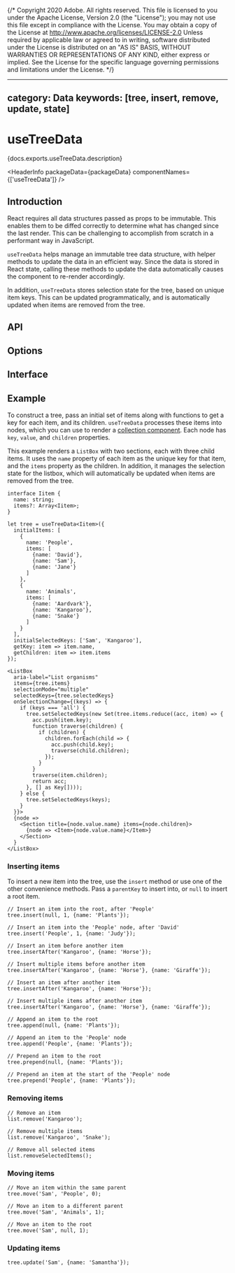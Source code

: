{/* Copyright 2020 Adobe. All rights reserved.
This file is licensed to you under the Apache License, Version 2.0 (the "License");
you may not use this file except in compliance with the License. You may obtain a copy
of the License at http://www.apache.org/licenses/LICENSE-2.0
Unless required by applicable law or agreed to in writing, software distributed under
the License is distributed on an "AS IS" BASIS, WITHOUT WARRANTIES OR REPRESENTATIONS
OF ANY KIND, either express or implied. See the License for the specific language
governing permissions and limitations under the License. */}



---
category: Data
keywords: [tree, insert, remove, update, state]
---

# useTreeData

<PageDescription>{docs.exports.useTreeData.description}</PageDescription>

<HeaderInfo
  packageData={packageData}
  componentNames={['useTreeData']} />

## Introduction

React requires all data structures passed as props to be immutable. This enables them to be diffed correctly to determine
what has changed since the last render. This can be challenging to accomplish from scratch in a performant way in JavaScript.

`useTreeData` helps manage an immutable tree data structure, with helper methods to update the data in an efficient way.
Since the data is stored in React state, calling these methods to update the data automatically causes the component
to re-render accordingly.

In addition, `useTreeData` stores selection state for the tree, based on unique item keys. This can be updated programmatically,
and is automatically updated when items are removed from the tree.

## API

<FunctionAPI function={docs.exports.useTreeData} links={docs.links} />

## Options

<ClassAPI links={docs.links} class={docs.links[docs.exports.useTreeData.parameters[0].value.base.id]} />

## Interface

<ClassAPI links={docs.links} class={docs.links[docs.exports.useTreeData.return.base.id]} />

## Example

To construct a tree, pass an initial set of items along with functions to get a key for each item, and its children.
`useTreeData` processes these items into nodes, which you can use to render a [collection component](collections.html).
Each node has `key`, `value`, and `children` properties.

This example renders a `ListBox` with two sections, each with three child items. It uses the `name` property of each item
as the unique key for that item, and the `items` property as the children. In addition, it manages the selection state
for the listbox, which will automatically be updated when items are removed from the tree.

```tsx
interface Iitem {
  name: string;
  items?: Array<Iitem>;
}

let tree = useTreeData<Iitem>({
  initialItems: [
    {
      name: 'People',
      items: [
        {name: 'David'},
        {name: 'Sam'},
        {name: 'Jane'}
      ]
    },
    {
      name: 'Animals',
      items: [
        {name: 'Aardvark'},
        {name: 'Kangaroo'},
        {name: 'Snake'}
      ]
    }
  ],
  initialSelectedKeys: ['Sam', 'Kangaroo'],
  getKey: item => item.name,
  getChildren: item => item.items
});

<ListBox
  aria-label="List organisms"
  items={tree.items}
  selectionMode="multiple"
  selectedKeys={tree.selectedKeys}
  onSelectionChange={(keys) => {
    if (keys === 'all') {
      tree.setSelectedKeys(new Set(tree.items.reduce((acc, item) => {
        acc.push(item.key);
        function traverse(children) {
          if (children) {
            children.forEach(child => {
              acc.push(child.key);
              traverse(child.children);
            });
          }
        }
        traverse(item.children);
        return acc;
      }, [] as Key[])));
    } else {
      tree.setSelectedKeys(keys);
    }
  }}>
  {node =>
    <Section title={node.value.name} items={node.children}>
      {node => <Item>{node.value.name}</Item>}
    </Section>
  }
</ListBox>
```

### Inserting items

To insert a new item into the tree, use the `insert` method or use one of the other convenience methods.
Pass a `parentKey` to insert into, or `null` to insert a root item.

```tsx
// Insert an item into the root, after 'People'
tree.insert(null, 1, {name: 'Plants'});

// Insert an item into the 'People' node, after 'David'
tree.insert('People', 1, {name: 'Judy'});
```

```tsx
// Insert an item before another item
tree.insertAfter('Kangaroo', {name: 'Horse'});

// Insert multiple items before another item
tree.insertAfter('Kangaroo', {name: 'Horse'}, {name: 'Giraffe'});
```

```tsx
// Insert an item after another item
tree.insertAfter('Kangaroo', {name: 'Horse'});

// Insert multiple items after another item
tree.insertAfter('Kangaroo', {name: 'Horse'}, {name: 'Giraffe'});
```

```tsx
// Append an item to the root
tree.append(null, {name: 'Plants'});

// Append an item to the 'People' node
tree.append('People', {name: 'Plants'});
```

```tsx
// Prepend an item to the root
tree.prepend(null, {name: 'Plants'});

// Prepend an item at the start of the 'People' node
tree.prepend('People', {name: 'Plants'});
```

### Removing items

```tsx
// Remove an item
list.remove('Kangaroo');

// Remove multiple items
list.remove('Kangaroo', 'Snake');
```

```tsx
// Remove all selected items
list.removeSelectedItems();
```

### Moving items

```tsx
// Move an item within the same parent
tree.move('Sam', 'People', 0);

// Move an item to a different parent
tree.move('Sam', 'Animals', 1);

// Move an item to the root
tree.move('Sam', null, 1);
```

### Updating items

```tsx
tree.update('Sam', {name: 'Samantha'});
```
